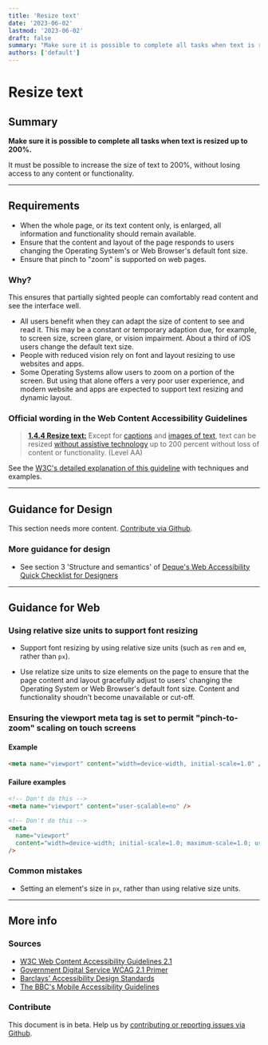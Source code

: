```yaml
---
title: 'Resize text'
date: '2023-06-02'
lastmod: '2023-06-02'
draft: false
summary: "Make sure it is possible to complete all tasks when text is resized up to 200%."
authors: ['default']
---
```


# Resize text

## Summary

**Make sure it is possible to complete all tasks when text is resized up to 200%.**

It must be possible to increase the size of text to 200%, without losing access to any content or functionality.

---

## Requirements

- When the whole page, or its text content only, is enlarged, all information and functionality should remain available.
- Ensure that the content and layout of the page responds to users changing the Operating System's or Web Browser's default font size.
- Ensure that pinch to "zoom" is supported on web pages.

### Why?

This ensures that partially sighted people can comfortably read content and see the interface well.

- All users benefit when they can adapt the size of content to see and read it. This may be a constant or temporary adaption due, for example, to screen size, screen glare, or vision impairment. About a third of iOS users change the default text size.
- People with reduced vision rely on font and layout resizing to use websites and apps.
- Some Operating Systems allow users to zoom on a portion of the screen. But using that alone offers a very poor user experience, and modern website and apps are expected to support text resizing and dynamic layout.

### Official wording in the Web Content Accessibility Guidelines

> [**1.4.4 Resize text:**](https://www.w3.org/TR/UNDERSTANDING-WCAG20/visual-audio-contrast-scale.html) Except for [captions](https://www.w3.org/TR/UNDERSTANDING-WCAG20/visual-audio-contrast-scale.html#captionsdef) and [images of text](https://www.w3.org/TR/UNDERSTANDING-WCAG20/visual-audio-contrast-scale.html#images-of-textdef), text can be resized [without assistive technology](https://www.w3.org/TR/UNDERSTANDING-WCAG20/visual-audio-contrast-scale.html#atdef) up to 200 percent without loss of content or functionality. (Level AA)

See the [W3C's detailed explanation of this guideline](https://www.w3.org/TR/UNDERSTANDING-WCAG20/visual-audio-contrast-scale.html) with techniques and examples.

---

## Guidance for Design

This section needs more content. [Contribute via Github](https://github.com/web-accessibility-io/web-accessibility.io).

### More guidance for design

- See section 3 'Structure and semantics' of [Deque's Web Accessibility Quick Checklist for Designers](https://cdn2.hubspot.net/hubfs/153358/Web%20Accessibility%20Quick%20Checklist%20for%20Designers.pdf?utm_referrer=https://www.deque.com/blog/supporting-the-design-phase-with-accessibility-heuristics-evaluations/)

---

## Guidance for Web

### Using relative size units to support font resizing

- Support font resizing by using relative size units (such as `rem` and `em`, rather than `px`).

- Use relatize size units to size elements on the page to ensure that the page content and layout gracefully adjust to users' changing the Operating System or Web Browser's default font size. Content and functionality shoudn't become unavailable or cut-off.

### Ensuring the viewport meta tag is set to permit "pinch-to-zoom" scaling on touch screens

#### Example

```html
<meta name="viewport" content="width=device-width, initial-scale=1.0" />
```

#### Failure examples

```html
<!-- Don't do this -->
<meta name="viewport" content="user-scalable=no" />
```

```html
<!-- Don't do this -->
<meta
  name="viewport"
  content="width=device-width; initial-scale=1.0; maximum-scale=1.0; user-scalable=1;"
/>
```

### Common mistakes

- Setting an element's size in `px`, rather than using relative size units.

---

## More info

### Sources

- [W3C Web Content Accessibility Guidelines 2.1](https://www.w3.org/TR/WCAG21/)
- [Government Digital Service WCAG 2.1 Primer](https://alphagov.github.io/wcag-primer/)
- [Barclays' Accessibility Design Standards](https://home.barclays/who-we-are/our-suppliers/our-requirements-of-external-suppliers/)
- [The BBC's Mobile Accessibility Guidelines](https://www.bbc.co.uk/guidelines/futuremedia/accessibility/mobile/summary)

### Contribute

This document is in beta. Help us by [contributing or reporting issues via Github](https://github.com/web-accessibility-io/web-accessibility.io).
